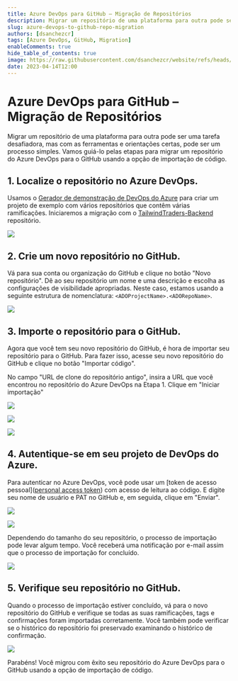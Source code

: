 ```yaml
---
title: Azure DevOps para GitHub – Migração de Repositórios
description: Migrar um repositório de uma plataforma para outra pode ser uma tarefa desafiadora, mas com as ferramentas e orientações certas, pode ser um processo simples.
slug: azure-devops-to-github-repo-migration
authors: [dsanchezcr]
tags: [Azure DevOps, GitHub, Migration]
enableComments: true
hide_table_of_contents: true
image: https://raw.githubusercontent.com/dsanchezcr/website/refs/heads/main/static/img/blog/2023-04-14-ADOGHRepoMigration/ADOtoGH.jpg
date: 2023-04-14T12:00
---
```

# Azure DevOps para GitHub – Migração de Repositórios

Migrar um repositório de uma plataforma para outra pode ser uma tarefa desafiadora, mas com as ferramentas e orientações certas, pode ser um processo simples. Vamos guiá-lo pelas etapas para migrar um repositório do Azure DevOps para o GitHub usando a opção de importação de código.
<!--truncate-->
## 1. Localize o repositório no Azure DevOps.

Usamos o [Gerador de demonstração de DevOps do Azure](https://azuredevopsdemogenerator.azurewebsites.net) para criar um projeto de exemplo com vários repositórios que contêm várias ramificações. Iniciaremos a migração com o [TailwindTraders-Backend](https://github.com/microsoft/tailwindTraders-backend) repositório.

![](pathname:///img/blog/2023-04-14-ADOGHRepoMigration/ADORepo.png)

## 2. Crie um novo repositório no GitHub.

Vá para sua conta ou organização do GitHub e clique no botão "Novo repositório". Dê ao seu repositório um nome e uma descrição e escolha as configurações de visibilidade apropriadas.
Neste caso, estamos usando a seguinte estrutura de nomenclatura: `<ADOProjectName>.<ADORepoName>`.

![](pathname:///img/blog/2023-04-14-ADOGHRepoMigration/GHRepo.png)

## 3. Importe o repositório para o GitHub.

Agora que você tem seu novo repositório do GitHub, é hora de importar seu repositório para o GitHub. Para fazer isso, acesse seu novo repositório do GitHub e clique no botão "Importar código".

No campo "URL de clone do repositório antigo", insira a URL que você encontrou no repositório do Azure DevOps na Etapa 1. Clique em "Iniciar importação"

![](pathname:///img/blog/2023-04-14-ADOGHRepoMigration/ADORepoURL.png)

![](pathname:///img/blog/2023-04-14-ADOGHRepoMigration/GHImportCode.png)

![](pathname:///img/blog/2023-04-14-ADOGHRepoMigration/GHImportRepo.png)

## 4. Autentique-se em seu projeto de DevOps do Azure.

Para autenticar no Azure DevOps, você pode usar um [token de acesso pessoal]([personal access token](https://learn.microsoft.com/azure/devops/organizations/accounts/use-personal-access-tokens-to-authenticate?view=azure-devops&tabs=Windows#create-a-pat?WT.mc_id=DT-MVP-5005361)) com acesso de leitura ao código. E digite seu nome de usuário e PAT no GitHub e, em seguida, clique em "Enviar".

![](pathname:///img/blog/2023-04-14-ADOGHRepoMigration/ADOPAT.png)

![](pathname:///img/blog/2023-04-14-ADOGHRepoMigration/GHAuth.png)

Dependendo do tamanho do seu repositório, o processo de importação pode levar algum tempo. Você receberá uma notificação por e-mail assim que o processo de importação for concluído.

![](pathname:///img/blog/2023-04-14-ADOGHRepoMigration/GHMigration.png)

## 5. Verifique seu repositório no GitHub.

Quando o processo de importação estiver concluído, vá para o novo repositório do GitHub e verifique se todas as suas ramificações, tags e confirmações foram importadas corretamente. Você também pode verificar se o histórico do repositório foi preservado examinando o histórico de confirmação.

![](pathname:///img/blog/2023-04-14-ADOGHRepoMigration/RepoMigrated.png)

Parabéns! Você migrou com êxito seu repositório do Azure DevOps para o GitHub usando a opção de importação de código.